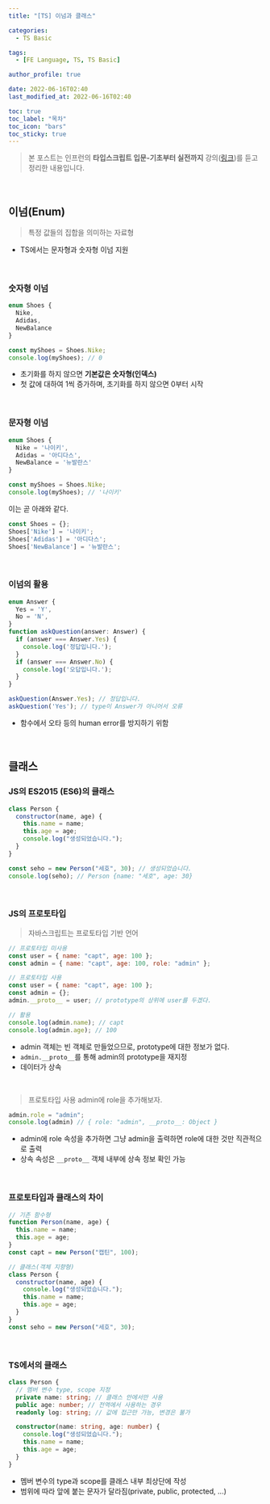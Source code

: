 ```yaml
---
title: "[TS] 이넘과 클래스"

categories:
  - TS Basic

tags:
  - [FE Language, TS, TS Basic]

author_profile: true

date: 2022-06-16T02:40
last_modified_at: 2022-06-16T02:40

toc: true
toc_label: "목차"
toc_icon: "bars"
toc_sticky: true
---
```


> 본 포스트는 인프런의 **타입스크립트 입문-기초부터 실전까지** 강의([링크](https://www.inflearn.com/course/%ED%83%80%EC%9E%85%EC%8A%A4%ED%81%AC%EB%A6%BD%ED%8A%B8-%EC%9E%85%EB%AC%B8/dashboard))를 듣고 정리한 내용입니다.

<br />

## 이넘(Enum)

> 특정 값들의 집합을 의미하는 자료형

- TS에서는 문자형과 숫자형 이넘 지원

<br />

### 숫자형 이넘

```ts
enum Shoes {
  Nike,
  Adidas,
  NewBalance
}

const myShoes = Shoes.Nike;
console.log(myShoes); // 0
```

- 초기화를 하지 않으면 **기본값은 숫자형(인덱스)**
- 첫 값에 대하여 1씩 증가하며, 초기화를 하지 않으면 0부터 시작

<br />

### 문자형 이넘

```ts
enum Shoes {
  Nike = '나이키',
  Adidas = '아디다스',
  NewBalance = '뉴발란스'
}

const myShoes = Shoes.Nike;
console.log(myShoes); // '나이키'
```

이는 곧 아래와 같다.

```js
const Shoes = {};
Shoes['Nike'] = '나이키';
Shoes['Adidas'] = '아디다스';
Shoes['NewBalance'] = '뉴발란스';
```

<br />

### 이넘의 활용

```ts
enum Answer {
  Yes = 'Y',
  No = 'N',
}
function askQuestion(answer: Answer) {
  if (answer === Answer.Yes) {
    console.log('정답입니다.');
  }
  if (answer === Answer.No) {
    console.log('오답입니다.');
  }
}

askQuestion(Answer.Yes); // 정답입니다.
askQuestion('Yes'); // type이 Answer가 아니어서 오류
```

- 함수에서 오타 등의 human error를 방지하기 위함

<br />

## 클래스

### JS의 ES2015 (ES6)의 클래스

```js
class Person {
  constructor(name, age) {
    this.name = name;
    this.age = age;
    console.log("생성되었습니다.");
  }
}

const seho = new Person("세호", 30); // 생성되었습니다.
console.log(seho); // Person {name: "세호", age: 30}
```

<br />

### JS의 프로토타입

> 자바스크립트는 프로토타입 기반 언어

```js
// 프로토타입 미사용
const user = { name: "capt", age: 100 };
const admin = { name: "capt", age: 100, role: "admin" };

// 프로토타입 사용
const user = { name: "capt", age: 100 };
const admin = {};
admin.__proto__ = user; // prototype의 상위에 user를 두겠다.

// 활용
console.log(admin.name); // capt
console.log(admin.age); // 100
```

- admin 객체는 빈 객체로 만들었으므로, prototype에 대한 정보가 없다.
- `admin.__proto__`를 통해 admin의 prototype을 재지정
- 데이터가 상속

<br />

> 프로토타입 사용 admin에 role을 추가해보자.

```js
admin.role = "admin";
console.log(admin) // { role: "admin", __proto__: Object }
```

- admin에 role 속성을 추가하면 그냥 admin을 출력하면 role에 대한 것만 직관적으로 출력
- 상속 속성은 `__proto__` 객체 내부에 상속 정보 확인 가능

<br />

### 프로토타입과 클래스의 차이

```js
// 기존 함수형
function Person(name, age) {
  this.name = name;
  this.age = age;
}
const capt = new Person("캡틴", 100);

// 클래스(객체 지향형)
class Person {
  constructor(name, age) {
    console.log("생성되었습니다.");
    this.name = name;
    this.age = age;
  }
}
const seho = new Person("세호", 30);
```

<br />

### TS에서의 클래스

```ts
class Person {
  // 멤버 변수 type, scope 지정
  private name: string; // 클래스 안에서만 사용
  public age: number; // 전역에서 사용하는 경우
  readonly log: string; // 값에 접근만 가능, 변경은 불가

  constructor(name: string, age: number) {
    console.log("생성되었습니다.");
    this.name = name;
    this.age = age;
  }
}
```

- 멤버 변수의 type과 scope를 클래스 내부 최상단에 작성
- 범위에 따라 앞에 붙는 문자가 달라짐(private, public, protected, ...)